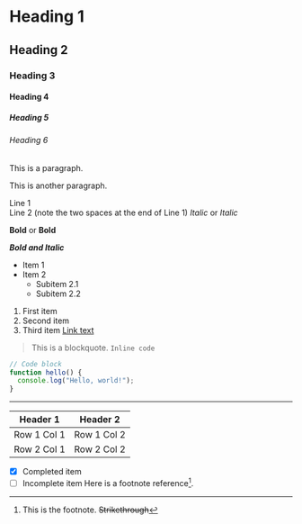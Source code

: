 # Heading 1
## Heading 2
### Heading 3
#### Heading 4
##### Heading 5
###### Heading 6
This is a paragraph.

This is another paragraph.

Line 1  
Line 2 (note the two spaces at the end of Line 1)
*Italic* or _Italic_

**Bold** or __Bold__

**_Bold and Italic_**
- Item 1
- Item 2
  - Subitem 2.1
  - Subitem 2.2
1. First item
2. Second item
3. Third item
[Link text](https://example.com)
> This is a blockquote.
`Inline code`

```javascript
// Code block
function hello() {
  console.log("Hello, world!");
}
```
---
| Header 1 | Header 2 |
|----------|----------|
| Row 1 Col 1 | Row 1 Col 2 |
| Row 2 Col 1 | Row 2 Col 2 |
- [x] Completed item
- [ ] Incomplete item
Here is a footnote reference[^1].

[^1]: This is the footnote.
~~Strikethrough~~

